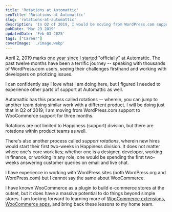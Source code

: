 ```yaml
---
title: 'Rotations at Automattic'
seoTitle: 'Rotations at Automattic'
slug: 'rotations-at-automattic'
description: 'In Q2 of 2019, I would be moving from WordPress.com support to WooCommerce support. I am excited about it.'
pubDate: 'Mar 23 2019'
updatedDate: 'Feb 03 2025'
tags: ["Career"]
coverImage: './image.webp'
---
```


April 2, 2019 marks [one year since I started](https://www.arun.blog/one-year-at-automattic/) "officially" at Automattic. The past twelve months have been a terrific journey -- speaking with thousands of WordPress.com users, seeing their challenges firsthand and working with developers on priotizing issues.


I can confidently say I love what I am doing here, but I figured I needed to experience other parts of support at Automattic as well.


Automattic has this process called rotations -- wherein, you can jump to another team doing similar work with a different product. I will be doing just that in Q2 of 2019; I am moving from WordPress.com support to WooCommerce support for three months.


Rotations are not limited to Happiness (support) division, but there are rotations within product teams as well.


There's also another process called _support rotations_, wherein new hires would start their first two-weeks in Happiness division. It does not matter where one's core work lies; whether one is a designer, developer, working in finance, or working in any role, one would be spending the first two-weeks answering customer queries on email and live chat.


I have experience in working with WordPress sites (both WordPress.org and WordPress.com) but I cannot say the same about WooCommerce.


I have known WooCommerce as a plugin to build e-commerce stores at the outset, but it does have a massive potential to do things beyond simple stores. I am looking forward to learning more of [WooCommerce extensions](https://woocommerce.com/product-category/woocommerce-extensions/), [WooCommerce apps](https://woocommerce.com/mobile/), and bring back these lessons to my home team.

